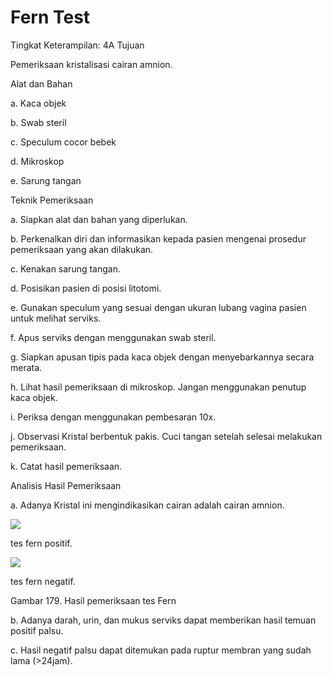 # Fern Test

Tingkat Keterampilan: 4A Tujuan

Pemeriksaan kristalisasi cairan amnion.

Alat dan Bahan

a. Kaca objek

b. Swab steril

c. Speculum cocor bebek

d. Mikroskop

e. Sarung tangan

Teknik Pemeriksaan

a. Siapkan alat dan bahan yang diperlukan.

b. Perkenalkan diri dan informasikan kepada pasien mengenai prosedur pemeriksaan yang akan dilakukan.

c. Kenakan sarung tangan.

d. Posisikan pasien di posisi litotomi.

e. Gunakan speculum yang sesuai dengan ukuran lubang vagina pasien untuk melihat serviks.

f. Apus serviks dengan menggunakan swab steril.

g. Siapkan apusan tipis pada kaca objek dengan menyebarkannya secara merata.

h. Lihat hasil pemeriksaan di mikroskop. Jangan menggunakan penutup kaca objek.

i. Periksa dengan menggunakan pembesaran 10x.

j. Observasi Kristal berbentuk pakis. Cuci tangan setelah selesai melakukan pemeriksaan.

k. Catat hasil pemeriksaan.

Analisis Hasil Pemeriksaan

a. Adanya Kristal ini mengindikasikan cairan adalah cairan amnion.

![](/1186/image909.jpg)

tes fern positif.

 

![](/1186/image911.jpg)

tes fern negatif.

Gambar 179. Hasil pemeriksaan tes Fern

b. Adanya darah, urin, dan mukus serviks dapat memberikan hasil temuan positif palsu.

c. Hasil negatif palsu dapat ditemukan pada ruptur membran yang sudah lama (>24jam).
